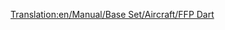 [[Translation:en/Manual/Base Set/Aircraft/FFP Dart]]

{{nl/Manual/Base Set/Aircraft/Vliegtuig|Name=FFP Dart
|Image=[[File:en/Manual/Base Set/Aircraft/AërospatialeSE-310Caravelle.png|FPP Dart]]
|Cost=32,812 (65.624)
|Speed=947 kph (592 MPH)
|Annual=3,656 (7.312)
|Designed=1955
|Lifespan=18
|Capacity=90 passagiers & 10 zakken post
|Description=Veel grotere capaciteit dan eerdere vliegtuigen, maar een kortere levensduur en de hogere kosten spreken tegen ze.
|Real-lifeWikilink=Sud Aviation Caravelle
|Real-life=Aérospatiale SE-310 Caravelle
}}